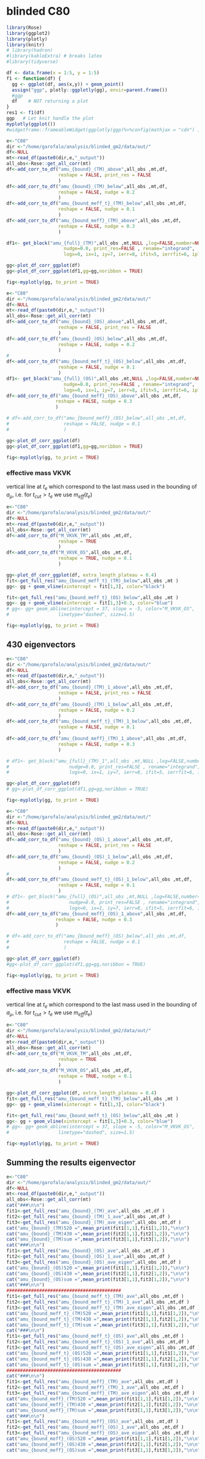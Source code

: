 # blinded C80

```r
library(Rose)
library(ggplot2)
library(plotly)
library(knitr)
# library(hadron)
#library(kableExtra) # breaks latex
#library(tidyverse)

df <- data.frame(x = 1:5, y = 1:5)
f1 <- function(df) {
  gg <- ggplot(df, aes(x,y)) + geom_point()
  assign("ggp", plotly::ggplotly(gg), envir=parent.frame())
  #ggp
  df    # NOT returning a plot
}
res1 <- f1(df)
ggp   # Let knit handle the plot
myplotly(ggplot())
#widgetframe::frameableWidget(ggplotly(ggp)%>%config(mathjax = "cdn") )
```




```r
e<-"C80"
dir <-"/home/garofalo/analysis/blinded_gm2/data/out/"
df<-NULL
mt<-read_df(paste0(dir,e,"_output"))
all_obs<-Rose::get_all_corr(mt)
df<-add_corr_to_df("amu_{bound}_(TM)_above",all_obs ,mt,df, 
                   reshape = FALSE, print_res = FALSE
                   )
df<-add_corr_to_df("amu_{bound}_(TM)_below",all_obs ,mt,df,
                   reshape = FALSE, nudge = 0.2
                   )
df<-add_corr_to_df("amu_{bound_meff_t}_(TM)_below",all_obs ,mt,df,
                   reshape = FALSE, nudge = 0.1
                   )
df<-add_corr_to_df("amu_{bound_meff}_(TM)_above",all_obs ,mt,df,
                   reshape = FALSE, nudge = 0.3
                   )

df1<- get_block("amu_{full}_(TM)",all_obs ,mt,NULL ,log=FALSE,number=NULL,
                     nudge=0.0, print_res=FALSE , rename="integrand", 
                     logx=0, ix=1, iy=7, ierr=8, ifit=5, ierrfit=6, iplateau=1)

gg<-plot_df_corr_ggplot(df)
gg<-plot_df_corr_ggplot(df1,gg=gg,noribbon = TRUE)

fig<-myplotly(gg, to_print = TRUE)
```




```r
e<-"C80"
dir <-"/home/garofalo/analysis/blinded_gm2/data/out/"
df<-NULL
mt<-read_df(paste0(dir,e,"_output"))
all_obs<-Rose::get_all_corr(mt)
df<-add_corr_to_df("amu_{bound}_(OS)_above",all_obs ,mt,df, 
                   reshape = FALSE, print_res = FALSE
                   )
df<-add_corr_to_df("amu_{bound}_(OS)_below",all_obs ,mt,df,
                   reshape = FALSE, nudge = 0.2
                   )
#   
df<-add_corr_to_df("amu_{bound_meff_t}_(OS)_below",all_obs ,mt,df,
                   reshape = FALSE, nudge = 0.1
                   )
df1<- get_block("amu_{full}_(OS)",all_obs ,mt,NULL ,log=FALSE,number=NULL,
                     nudge=0.0, print_res=FALSE , rename="integrand", 
                     logx=0, ix=1, iy=7, ierr=8, ifit=5, ierrfit=6, iplateau=1)
df<-add_corr_to_df("amu_{bound_meff}_(OS)_above",all_obs ,mt,df,
                  reshape = FALSE, nudge = 0.3
                  )

# df<-add_corr_to_df("amu_{bound_meff}_(OS)_below",all_obs ,mt,df,
#                    reshape = FALSE, nudge = 0.1
#                    )

gg<-plot_df_corr_ggplot(df)
gg<-plot_df_corr_ggplot(df1,gg=gg,noribbon = TRUE)

fig<-myplotly(gg, to_print = TRUE)
```

### effective mass VKVK

vertical line at $t_e$ which correspond to the last mass used in the bounding of 
$a_\mu$, i.e. for $t_{cut}> t_e$ we use $m_{eff}(t_{e})$


```r
e<-"C80"
dir <-"/home/garofalo/analysis/blinded_gm2/data/out/"
df<-NULL
mt<-read_df(paste0(dir,e,"_output"))
all_obs<-Rose::get_all_corr(mt)
df<-add_corr_to_df("M_VKVK_TM",all_obs ,mt,df, 
                   reshape = TRUE
                   )
df<-add_corr_to_df("M_VKVK_OS",all_obs ,mt,df,
                   reshape = TRUE, nudge = 0.1
                   )

gg<-plot_df_corr_ggplot(df, extra_length_plateau = 0.4) 
fit<-get_full_res("amu_{bound_meff_t}_(TM)_below",all_obs ,mt )
gg<- gg + geom_vline(xintercept = fit[1,3], color="black")

fit<-get_full_res("amu_{bound_meff_t}_(OS)_below",all_obs ,mt )
gg<- gg + geom_vline(xintercept = fit[1,3]+0.3, color="blue")
# gg<- gg+ geom_abline(intercept = 37, slope = -5, color="M_VKVK_OS", 
#                  linetype="dashed", size=1.5)

fig<-myplotly(gg, to_print = TRUE)
```

## 430 eigenvectors



```r
e<-"C80"
dir <-"/home/garofalo/analysis/blinded_gm2/data/out/"
df<-NULL
mt<-read_df(paste0(dir,e,"_output"))
all_obs<-Rose::get_all_corr(mt)
df<-add_corr_to_df("amu_{bound}_(TM)_1_above",all_obs ,mt,df, 
                   reshape = FALSE, print_res = FALSE
                   )
df<-add_corr_to_df("amu_{bound}_(TM)_1_below",all_obs ,mt,df,
                   reshape = FALSE, nudge = 0.2
                   )
df<-add_corr_to_df("amu_{bound_meff_t}_(TM)_1_below",all_obs ,mt,df,
                   reshape = FALSE, nudge = 0.1
                   )
df<-add_corr_to_df("amu_{bound_meff}_(TM)_1_above",all_obs ,mt,df,
                   reshape = FALSE, nudge = 0.3
                   )

# df1<- get_block("amu_{full}_(TM)_1",all_obs ,mt,NULL ,log=FALSE,number=NULL,
#                      nudge=0.0, print_res=FALSE , rename="integrand", 
#                      logx=0, ix=1, iy=7, ierr=8, ifit=5, ierrfit=6, iplateau=1)

gg<-plot_df_corr_ggplot(df)
# gg<-plot_df_corr_ggplot(df1,gg=gg,noribbon = TRUE)

fig<-myplotly(gg, to_print = TRUE)
```




```r
e<-"C80"
dir <-"/home/garofalo/analysis/blinded_gm2/data/out/"
df<-NULL
mt<-read_df(paste0(dir,e,"_output"))
all_obs<-Rose::get_all_corr(mt)
df<-add_corr_to_df("amu_{bound}_(OS)_1_above",all_obs ,mt,df, 
                   reshape = FALSE, print_res = FALSE
                   )
df<-add_corr_to_df("amu_{bound}_(OS)_1_below",all_obs ,mt,df,
                   reshape = FALSE, nudge = 0.2
                   )
#   
df<-add_corr_to_df("amu_{bound_meff_t}_(OS)_1_below",all_obs ,mt,df,
                   reshape = FALSE, nudge = 0.1
                   )
# df1<- get_block("amu_{full}_(OS)",all_obs ,mt,NULL ,log=FALSE,number=NULL,
#                      nudge=0.0, print_res=FALSE , rename="integrand", 
#                      logx=0, ix=1, iy=7, ierr=8, ifit=5, ierrfit=6, iplateau=1)
df<-add_corr_to_df("amu_{bound_meff}_(OS)_1_above",all_obs ,mt,df,
                  reshape = FALSE, nudge = 0.3
                  )

# df<-add_corr_to_df("amu_{bound_meff}_(OS)_below",all_obs ,mt,df,
#                    reshape = FALSE, nudge = 0.1
#                    )

gg<-plot_df_corr_ggplot(df)
#gg<-plot_df_corr_ggplot(df1,gg=gg,noribbon = TRUE)

fig<-myplotly(gg, to_print = TRUE)
```

### effective mass VKVK

vertical line at $t_e$ which correspond to the last mass used in the bounding of 
$a_\mu$, i.e. for $t_{cut}> t_e$ we use $m_{eff}(t_{e})$


```r
e<-"C80"
dir <-"/home/garofalo/analysis/blinded_gm2/data/out/"
df<-NULL
mt<-read_df(paste0(dir,e,"_output"))
all_obs<-Rose::get_all_corr(mt)
df<-add_corr_to_df("M_VKVK_TM",all_obs ,mt,df, 
                   reshape = TRUE
                   )
df<-add_corr_to_df("M_VKVK_OS",all_obs ,mt,df,
                   reshape = TRUE, nudge = 0.1
                   )

gg<-plot_df_corr_ggplot(df, extra_length_plateau = 0.4) 
fit<-get_full_res("amu_{bound_meff_t}_(TM)_below",all_obs ,mt )
gg<- gg + geom_vline(xintercept = fit[1,3], color="black")

fit<-get_full_res("amu_{bound_meff_t}_(OS)_below",all_obs ,mt )
gg<- gg + geom_vline(xintercept = fit[1,3]+0.3, color="blue")
# gg<- gg+ geom_abline(intercept = 37, slope = -5, color="M_VKVK_OS", 
#                  linetype="dashed", size=1.5)

fig<-myplotly(gg, to_print = TRUE)
```


## Summing the results eigenvector



```r
e<-"C80"
dir <-"/home/garofalo/analysis/blinded_gm2/data/out/"
df<-NULL
mt<-read_df(paste0(dir,e,"_output"))
all_obs<-Rose::get_all_corr(mt)
cat("###\n\n")
fit1<-get_full_res("amu_{bound}_(TM)_ave",all_obs ,mt,df )
fit2<-get_full_res("amu_{bound}_(TM)_1_ave",all_obs ,mt,df )
fit3<-get_full_res("amu_{bound}_(TM)_ave_eigen",all_obs ,mt,df )
cat("amu_{bound}_(TM)520 =",mean_print(fit1[1,1],fit1[1,2]),"\n\n")
cat("amu_{bound}_(TM)430 =",mean_print(fit2[1,1],fit2[1,2]),"\n\n")
cat("amu_{bound}_(TM)sum =",mean_print(fit3[1,1],fit3[1,2]),"\n\n")
cat("###\n\n")
fit1<-get_full_res("amu_{bound}_(OS)_ave",all_obs ,mt,df )
fit2<-get_full_res("amu_{bound}_(OS)_1_ave",all_obs ,mt,df )
fit3<-get_full_res("amu_{bound}_(OS)_ave_eigen",all_obs ,mt,df )
cat("amu_{bound}_(OS)520 =",mean_print(fit1[1,1],fit1[1,2]),"\n\n")
cat("amu_{bound}_(OS)430 =",mean_print(fit2[1,1],fit2[1,2]),"\n\n")
cat("amu_{bound}_(OS)sum =",mean_print(fit3[1,1],fit3[1,2]),"\n\n")
cat("###\n\n")
##########################################
fit1<-get_full_res("amu_{bound_meff_t}_(TM)_ave",all_obs ,mt,df )
fit2<-get_full_res("amu_{bound_meff_t}_(TM)_1_ave",all_obs ,mt,df )
fit3<-get_full_res("amu_{bound_meff_t}_(TM)_ave_eigen",all_obs ,mt,df )
cat("amu_{bound_meff_t}_(TM)520 =",mean_print(fit1[1,1],fit1[1,2]),"\n\n")
cat("amu_{bound_meff_t}_(TM)430 =",mean_print(fit2[1,1],fit2[1,2]),"\n\n")
cat("amu_{bound_meff_t}_(TM)sum =",mean_print(fit3[1,1],fit3[1,2]),"\n\n")
cat("###\n\n")
fit1<-get_full_res("amu_{bound_meff_t}_(OS)_ave",all_obs ,mt,df )
fit2<-get_full_res("amu_{bound_meff_t}_(OS)_1_ave",all_obs ,mt,df )
fit3<-get_full_res("amu_{bound_meff_t}_(OS)_ave_eigen",all_obs ,mt,df )
cat("amu_{bound_meff_t}_(OS)520 =",mean_print(fit1[1,1],fit1[1,2]),"\n\n")
cat("amu_{bound_meff_t}_(OS)430 =",mean_print(fit2[1,1],fit2[1,2]),"\n\n")
cat("amu_{bound_meff_t}_(OS)sum =",mean_print(fit3[1,1],fit3[1,2]),"\n\n")
##########################################
cat("###\n\n")
fit1<-get_full_res("amu_{bound_meff}_(TM)_ave",all_obs ,mt,df )
fit2<-get_full_res("amu_{bound_meff}_(TM)_1_ave",all_obs ,mt,df )
fit3<-get_full_res("amu_{bound_meff}_(TM)_ave_eigen",all_obs ,mt,df )
cat("amu_{bound_meff}_(TM)520 =",mean_print(fit1[1,1],fit1[1,2]),"\n\n")
cat("amu_{bound_meff}_(TM)430 =",mean_print(fit2[1,1],fit2[1,2]),"\n\n")
cat("amu_{bound_meff}_(TM)sum =",mean_print(fit3[1,1],fit3[1,2]),"\n\n")
cat("###\n\n")
fit1<-get_full_res("amu_{bound_meff}_(OS)_ave",all_obs ,mt,df )
fit2<-get_full_res("amu_{bound_meff}_(OS)_1_ave",all_obs ,mt,df )
fit3<-get_full_res("amu_{bound_meff}_(OS)_ave_eigen",all_obs ,mt,df )
cat("amu_{bound_meff}_(OS)520 =",mean_print(fit1[1,1],fit1[1,2]),"\n\n")
cat("amu_{bound_meff}_(OS)430 =",mean_print(fit2[1,1],fit2[1,2]),"\n\n")
cat("amu_{bound_meff}_(OS)sum =",mean_print(fit3[1,1],fit3[1,2]),"\n\n")
```